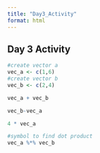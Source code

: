 ```yaml
---
title: "Day3_Activity"
format: html
---
```


## Day 3 Activity

```r
#create vector a
vec_a <- c(1,6)
#create vector b
vec_b <- c(2,4)

vec_a + vec_b

vec_b-vec_a

4 * vec_a

#symbol to find dot product
vec_a %*% vec_b


```

